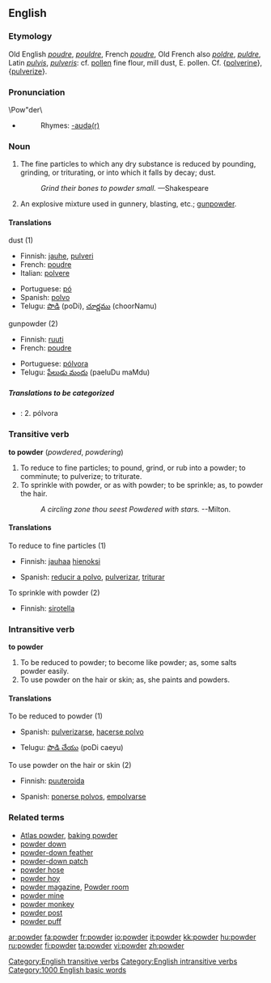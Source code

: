 ==English==
{{wikipedia}}
===Etymology===
Old English ''[[poudre]]'', ''[[pouldre]]'', French ''[[poudre]]'', Old French also ''[[poldre]]'', ''[[puldre]]'', Latin ''[[pulvis]]'', ''[[pulveris]]'': cf. [[pollen]] fine flour, mill dust, E. pollen. Cf. {[[polverine]]}, {[[pulverize]]}.

===Pronunciation===
\Pow"der\

*{{audio|en-us-powder.ogg|Audio (US)}}
*:Rhymes: [[Rhymes:English:-aʊdə(r)|-aʊdə(r)]]

===Noun===
{{en-noun|s|-}}

# The fine particles to which any dry substance is reduced by pounding, grinding, or triturating, or into which it falls by decay; dust.
#:''Grind their bones to powder small.''  &mdash;Shakespeare
# An explosive mixture used in gunnery, blasting, etc.; [[gunpowder]].

====Translations====
;dust (1)
{{top}}
*Finnish: [[jauhe]], [[pulveri]]
*French: [[poudre]] {{m}}
*Italian: [[polvere]]
{{mid}}
*Portuguese: [[pó]] {{m}}
*Spanish: [[polvo#Spanish|polvo]]
*Telugu: [[పొడి]] (poDi), [[చూర్ణము]] (choorNamu)
{{bottom}}

;gunpowder (2)
{{top}}
*Finnish: [[ruuti]]
*French: [[poudre]] {{m}}
{{mid}}
*Portuguese: [[pólvora]] {{f}}
*Telugu: [[పేలుడు మందు]] (paeluDu maMdu)
{{bottom}}

=====Translations to be categorized=====
{{checktrans}}

*{{ttbc|Spanish}}: 2. pólvora

===Transitive verb===
'''to powder''' (''powdered'', ''powdering'')

# To reduce to fine particles; to pound, grind, or rub into a powder; to comminute; to pulverize; to triturate.
# To sprinkle with powder, or as with powder; to be sprinkle; as, to powder the hair.
#:''A circling zone thou seest Powdered with stars.'' --Milton.

====Translations====
;To reduce to fine particles (1)
{{top}}
*Finnish: [[jauhaa]] [[hieno|hienoksi]]
{{mid}}
*Spanish: [[reducir a polvo]], [[pulverizar]], [[triturar]]
{{bottom}}

;To sprinkle with powder (2)
{{top}}
*Finnish: [[sirotella]]
{{mid}}
{{bottom}}

===Intransitive verb===
'''to powder'''
# To be reduced to powder; to become like powder; as, some salts powder easily.
# To use powder on the hair or skin; as, she paints and powders.

====Translations====
;To be reduced to powder (1)
{{top}}
*Spanish: [[pulverizarse]], [[hacerse polvo]]
{{mid}}
*Telugu: [[పొడి చేయు]] (poDi caeyu)
{{bottom}}

;To use powder on the hair or skin (2)
{{top}}
*Finnish: [[puuteroida]]
{{mid}}
*Spanish: [[ponerse polvos]], [[empolvarse]]
{{bottom}}

===Related terms===
*[[Atlas powder]], [[baking powder]]
*[[powder down]]
*[[powder-down feather]]
*[[powder-down patch]]
*[[powder hose]]
*[[powder hoy]]
*[[powder magazine]], [[Powder room]]
*[[powder mine]]
*[[powder monkey]]
*[[powder post]]
*[[powder puff]]

[[Category:English transitive verbs]]
[[Category:English intransitive verbs]]
[[Category:1000 English basic words]]

[[ar:powder]]
[[fa:powder]]
[[fr:powder]]
[[io:powder]]
[[it:powder]]
[[kk:powder]]
[[hu:powder]]
[[ru:powder]]
[[fi:powder]]
[[ta:powder]]
[[vi:powder]]
[[zh:powder]]